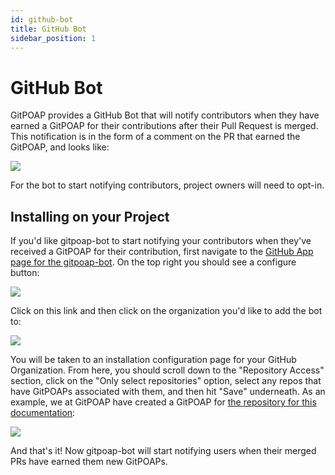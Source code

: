 ```yaml
---
id: github-bot
title: GitHub Bot
sidebar_position: 1
---
```


# GitHub Bot

GitPOAP provides a GitHub Bot that will notify contributors when they have earned a GitPOAP
for their contributions after their Pull Request is merged. This notification is in the form
of a comment on the PR that earned the GitPOAP, and looks like:

<ImageContainer>
  <img
    src={require('@site/static/img/gitpoap_bot/example-comment.png').default}
    style={{
      width: '1000px',
      maxWidth: '100%',
      textAlign: 'center',
    }}
  />
</ImageContainer>

For the bot to start notifying contributors, project owners will need to opt-in.

## Installing on your Project

If you'd like gitpoap-bot to start notifying your contributors when they've received a
GitPOAP for their contribution, first navigate to the
[GitHub App page for the gitpoap-bot](https://github.com/apps/gitpoap-bot).
On the top right you should see a configure button:

<ImageContainer>
  <img
    src={require('@site/static/img/gitpoap_bot/configure-app.png').default}
    style={{
      width: '1000px',
      maxWidth: '100%',
      textAlign: 'center',
    }}
  />
</ImageContainer>

Click on this link and then click on the organization you'd like to add the bot to:

<ImageContainer>
  <img
    src={require('@site/static/img/gitpoap_bot/choose-org.png').default}
    style={{
      width: '1000px',
      maxWidth: '100%',
      textAlign: 'center',
    }}
  />
</ImageContainer>

You will be taken to an installation configuration page for your GitHub Organization.
From here, you should scroll down to the "Repository Access" section, click on the
"Only select repositories" option, select any repos that have GitPOAPs associated
with them, and then hit "Save" underneath. As an example, we at GitPOAP have created
a GitPOAP for [the repository for this documentation](https://github.com/gitpoap/gitpoap-docs):

<ImageContainer>
  <img
    src={require('@site/static/img/gitpoap_bot/repo-select.png').default}
    style={{
      width: '1000px',
      maxWidth: '100%',
      textAlign: 'center',
    }}
  />
</ImageContainer>

And that's it! Now gitpoap-bot will start notifying users when their merged PRs have
earned them new GitPOAPs.
